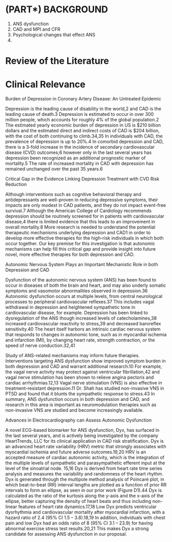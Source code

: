 # (PART\*) BACKGROUND {-}

1. ANS dysfunction
1. CAD and MPI and CFR
1. Psychological changes that effect ANS
1. 

# Review of the Literature



# Clinical Relevance


Burden of Depression in Coronary Artery Disease: An Untreated Epidemic

Depression is the leading cause of disability in the world,2 and CAD is the leading cause of death.3 Depression is estimated to occur in over 300 million people, which accounts for roughly 4% of the global population.2 The estimated yearly economic burden of depression in US is $210 billion dollars and the estimated direct and indirect costs of CAD is $204 billion, with the cost of both continuing to climb.34,35 In individuals with CAD, the prevalence of depression is up to 20%.4 In comorbid depression and CAD, there is a 3-fold increase in the incidence of secondary cardiovascular disease (CVD) outcomes;6 however only in the last several years has depression been recognized as an additional prognostic marker of mortality.5 The rate of increased mortality in CAD with depression has remained unchanged over the past 35 years.6 

Critical Gap in the Evidence Linking Depression Treatment with CVD Risk Reduction

Although interventions such as cognitive behavioral therapy and antidepressants are well-proven in reducing depressive symptoms, their impacts are only modest in CAD patients, and they do not impact event-free survival.7 Although the American College of Cardiology recommends depression should be routinely screened for in patients with cardiovascular disease,4 there is limited evidence that this leads to an improvement in overall mortality.8 More research is needed to understand the potential therapeutic mechanisms underlying depression and CAD1 in order to develop more effective therapies for the high-risk individuals in which both occur together. Our key premise for this investigation is that autonomic mechanisms can help fill this critical gap and provide insight into future novel, more effective therapies for both depression and CAD.

Autonomic Nervous System Plays an Important Mechanistic Role in both Depression and CAD

Dysfunction of the autonomic nervous system (ANS) has been found to occur in diseases of both the brain and heart, and may also underly somatic symptoms and vasomotor abnormalities observed in depression.36  Autonomic dysfunction occurs at multiple levels, from central neurological processes to peripheral cardiovascular reflexes.37 This includes vagal withdrawal in depression and heightened sympathetic tone in cardiovascular disease, for example. Depression has been linked to dysregulation of the ANS though increased levels of catecholamines,38 increased cardiovascular reactivity to stress,39 and decreased baroreflex sensitivity.40 The heart itself harbors an intrinsic cardiac nervous system that responds to changes in autonomic tone, such as in myocardial ischemia and infarction (MI), by changing heart rate, strength contraction, or the speed of nerve conduction.32,41 

Study of ANS-related mechanisms may inform future therapies. Interventions targeting ANS dysfunction show improved symptom burden in both depression and CAD and warrant additional research.10 For example, the vagal nerve activity may protect against ventricular fibrillation,42 and vagal nerve stimulation has been shown to relieve angina pectoris and cardiac arrhythmias.12,13 Vagal nerve stimulation (VNS) is also effective in treatment-resistant depression.11 Dr. Shah has studied non-invasive VNS in PTSD and found that it blunts the sympathetic response to stress.43 In summary, ANS dysfunction occurs in both depression and CAD, and research in this area is important as neuromodulation therapies such as non-invasive VNS are studied and become increasingly available.

Advances in Electrocardiography can Assess Autonomic Dysfunction

A novel ECG-based biomarker for ANS dysfunction, Dyx, has surfaced in the last several years, and is actively being investigated by the company HeartTrends, LLC for its clinical application in CAD risk stratification. Dyx is an advanced heart rate variability (HRV) metric that strongly associates with myocardial ischemia and future adverse outcomes.19,20 HRV is an accepted measure of cardiac autonomic activity, which is the integration of the multiple levels of sympathetic and parasympathetic efferent input at the level of the sinoatrial node. 15,16 Dyx is derived from heart rate time series analysis and measures the variability and randomness of the heart rhythm. Dyx is generated through the multipole method analysis of Poincaré plot, in which beat-to-beat (RR) interval lengths are plotted as a function of prior RR intervals to form an ellipse, as seen in our prior work (Figure D1).44 Dyx is calculated as the ratio of the kurtosis along the y-axis and the x-axis of the ellipse, better capturing the density of heart beats and thus including non-linear features of heart rate dynamics.17,18 Low Dyx predicts ventricular dysrhythmia and cardiovascular mortality after myocardial infarction, with a hazard ratio of 2.4 (95% CI 1.5 – 3.8).18,19 In addition, individuals with chest pain and low Dyx had an odds ratio of 8 (95% CI 3.1 – 23.9) for having abnormal exercise stress test results.20,21 This makes Dyx a strong candidate for assessing ANS dysfunction in our proposal.
